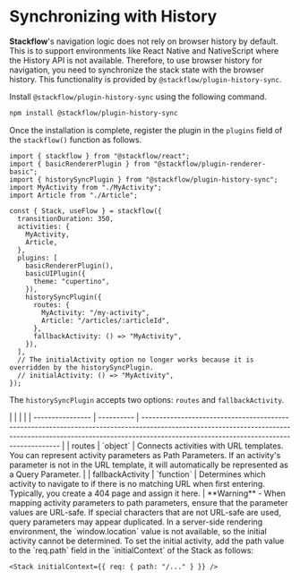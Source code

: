 
# Synchronizing with History

**Stackflow**'s navigation logic does not rely on browser history by default. This is to support environments like React Native and NativeScript where the History API is not available. Therefore, to use browser history for navigation, you need to synchronize the stack state with the browser history. This functionality is provided by `@stackflow/plugin-history-sync`.

Install `@stackflow/plugin-history-sync` using the following command.

```sh npm2yarn copy
npm install @stackflow/plugin-history-sync
```

Once the installation is complete, register the plugin in the `plugins` field of the `stackflow()` function as follows.

```tsx showLineNumbers filename="stackflow.ts" copy
import { stackflow } from "@stackflow/react";
import { basicRendererPlugin } from "@stackflow/plugin-renderer-basic";
import { historySyncPlugin } from "@stackflow/plugin-history-sync";
import MyActivity from "./MyActivity";
import Article from "./Article";

const { Stack, useFlow } = stackflow({
  transitionDuration: 350,
  activities: {
    MyActivity,
    Article,
  },
  plugins: [
    basicRendererPlugin(),
    basicUIPlugin({
      theme: "cupertino",
    }),
    historySyncPlugin({
      routes: {
        MyActivity: "/my-activity",
        Article: "/articles/:articleId",
      },
      fallbackActivity: () => "MyActivity",
    }),
  ],
  // The initialActivity option no longer works because it is overridden by the historySyncPlugin.
  // initialActivity: () => "MyActivity",
});
```

The `historySyncPlugin` accepts two options: `routes` and `fallbackActivity`.

<APITable>
|                  |            |                                                                                                                                                                                                                     |
| ---------------- | ---------- | ------------------------------------------------------------------------------------------------------------------------------------------------------------------------------------------------------------------- |
| routes           | `object`   | Connects activities with URL templates. You can represent activity parameters as Path Parameters. If an activity's parameter is not in the URL template, it will automatically be represented as a Query Parameter. |
| fallbackActivity | `function` | Determines which activity to navigate to if there is no matching URL when first entering. Typically, you create a 404 page and assign it here.                                                                      |
</APITable>

<Callout type="warning" emoji="⚠️">
  **Warning** - When mapping activity parameters to path parameters, ensure that the parameter values are URL-safe. If special characters that are not URL-safe are used, query parameters may appear duplicated.
</Callout>

<Callout emoji="⚡️">
  In a server-side rendering environment, the `window.location` value is not available, so the initial activity cannot be determined. To set the initial activity, add the path value to the `req.path` field in the `initialContext` of the Stack as follows:

  ```tsx
  <Stack initialContext={{ req: { path: "/..." } }} />
  ```
</Callout>
